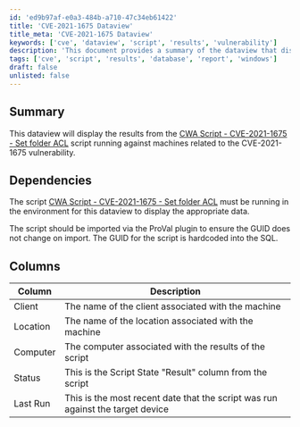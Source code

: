 ```yaml
---
id: 'ed9b97af-e0a3-484b-a710-47c34eb61422'
title: 'CVE-2021-1675 Dataview'
title_meta: 'CVE-2021-1675 Dataview'
keywords: ['cve', 'dataview', 'script', 'results', 'vulnerability']
description: 'This document provides a summary of the dataview that displays results from the CWA Script related to the CVE-2021-1675 vulnerability, including dependencies and a detailed description of the columns presented in the dataview.'
tags: ['cve', 'script', 'results', 'database', 'report', 'windows']
draft: false
unlisted: false
---
```

## Summary

This dataview will display the results from the [CWA Script - CVE-2021-1675 - Set folder ACL](https://proval.itglue.com/DOC-5078775-7798632) script running against machines related to the CVE-2021-1675 vulnerability.

## Dependencies

The script [CWA Script - CVE-2021-1675 - Set folder ACL](https://proval.itglue.com/DOC-5078775-7798632) must be running in the environment for this dataview to display the appropriate data.

The script should be imported via the ProVal plugin to ensure the GUID does not change on import. The GUID for the script is hardcoded into the SQL.

## Columns

| Column     | Description                                                                 |
|------------|-----------------------------------------------------------------------------|
| Client     | The name of the client associated with the machine                          |
| Location   | The name of the location associated with the machine                        |
| Computer   | The computer associated with the results of the script                      |
| Status     | This is the Script State "Result" column from the script                   |
| Last Run   | This is the most recent date that the script was run against the target device |












